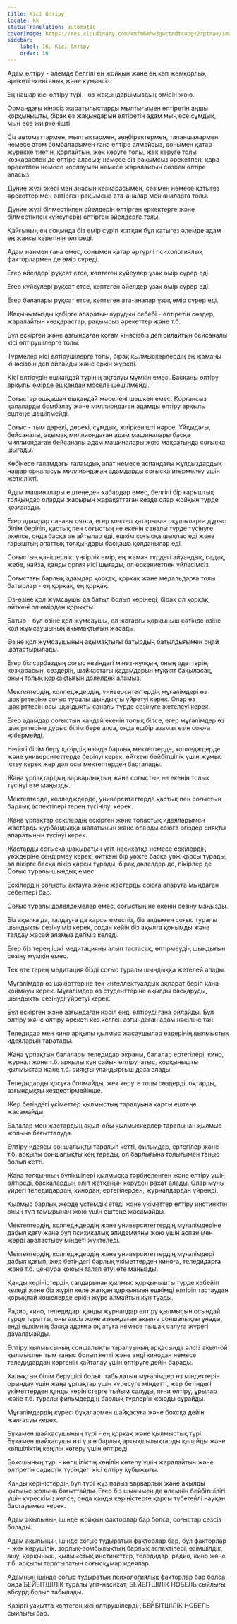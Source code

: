 ```yaml
---
title: Кісі Өлтіру
locale: kk
statusTranslation: automatic
coverImage: https://res.cloudinary.com/xmfm6mhw3gwctndtcubgx2rptnae/image/upload/v1740337243/small_cover_educacion_fundamental_a051170f1c.webp
sidebar:
    label: 16. Кісі Өлтіру
    order: 16
---
```

Адам өлтіру - әлемде белгілі ең жойқын және ең көп жемқорлық әрекеті екені анық және күмәнсіз.

Ең нашар кісі өлтіру түрі - өз жақындарымыздың өмірін жою.

Ормандағы кінәсіз жаратылыстарды мылтығымен өлтіретін аңшы қорқынышты, бірақ өз жақындарын өлтіретін адам мың есе сұмдық, мың есе жиіркенішті.

Сіз автоматтармен, мылтықтармен, зеңбіректермен, тапаншалармен немесе атом бомбаларымен ғана өлтіре алмайсыз, сонымен қатар жүрекке тиетін, қорлайтын, жек көруге толы, жек көруге толы көзқараспен де өлтіре аласыз; немесе сіз рақымсыз әрекетпен, қара әрекетпен немесе қорлаумен немесе жаралайтын сөзбен өлтіре аласыз.

Дүние жүзі әкесі мен анасын көзқарасымен, сөзімен немесе қатыгез әрекеттерімен өлтірген рақымсыз ата-аналар мен аналарға толы.

Дүние жүзі білместікпен әйелдерін өлтірген еркектерге және білместікпен күйеулерін өлтірген әйелдерге толы.

Қайғының ең соңында біз өмір сүріп жатқан бұл қатыгез әлемде адам ең жақсы көретінін өлтіреді.

Адам нанмен ғана емес, сонымен қатар әртүрлі психологиялық факторлармен де өмір сүреді.

Егер әйелдері рұқсат етсе, көптеген күйеулер ұзақ өмір сүрер еді.

Егер күйеулері рұқсат етсе, көптеген әйелдер ұзақ өмір сүрер еді.

Егер балалары рұқсат етсе, көптеген ата-аналар ұзақ өмір сүрер еді.

Жақынымызды қабірге апаратын аурудың себебі - өлтіретін сөздер, жаралайтын көзқарастар, рақымсыз әрекеттер және т.б.

Бұл ескірген және азғындаған қоғам кінәсізбіз деп ойлайтын бейсаналы кісі өлтірушілерге толы.

Түрмелер кісі өлтірушілерге толы, бірақ қылмыскерлердің ең жаманы кінәсізбін деп ойлайды және еркін жүреді.

Кісі өлтірудің ешқандай түрінің ақталуы мүмкін емес. Басқаны өлтіру арқылы өмірде ешқандай мәселе шешілмейді.

Соғыстар ешқашан ешқандай мәселені шешкен емес. Қорғансыз қалаларды бомбалау және миллиондаған адамды өлтіру арқылы ештеңе шешілмейді.

Соғыс - тым дөрекі, дөрекі, сұмдық, жиіркенішті нәрсе. Ұйқыдағы, бейсаналы, ақымақ миллиондаған адам машиналары басқа миллиондаған бейсаналы адам машиналары жою мақсатында соғысқа шығады.

Көбінесе ғаламдағы ғаламдық апат немесе аспандағы жұлдыздардың нашар орналасуы миллиондаған адамдарды соғысқа итермелеу үшін жеткілікті.

Адам машиналары ештеңеден хабардар емес, белгілі бір ғарыштық толқындар оларды жасырын жарақаттаған кезде олар жойқын түрде қозғалады.

Егер адамдар сананы оятса, егер мектеп қатарынан оқушыларға дұрыс білім беріліп, қастық пен соғыстың не екенін саналы түрде түсінуге әкелсе, онда басқа ән айтылар еді, ешкім соғысқа шықпас еді және ғарыштың апаттық толқындары басқаша қолданылар еді.

Соғыстың қанішерлік, үңгірлік өмір, ең жаман түрдегі айуандық, садақ, жебе, найза, қанды оргия иісі шығады, ол өркениетпен үйлесімсіз.

Соғыстағы барлық адамдар қорқақ, қорқақ және медальдарға толы батырлар - ең қорқақ, ең қорқақ.

Өз-өзіне қол жұмсаушы да батыл болып көрінеді, бірақ ол қорқақ, өйткені ол өмірден қорықты.

Батыр - бұл өзіне қол жұмсаушы, ол жоғарғы қорқыныш сәтінде өзіне қол жұмсаушының ақымақтығын жасады.

Өзіне қол жұмсаушының ақымақтығы батырдың батылдығымен оңай шатастырылады.

Егер біз сарбаздың соғыс кезіндегі мінез-құлқын, оның әдеттерін, көзқарасын, сөздерін, шайқастағы қадамдарын мұқият бақыласақ, оның толық қорқақтығын дәлелдей аламыз.

Мектептердің, колледждердің, университеттердің мұғалімдері өз шәкірттеріне соғыс туралы шындықты үйретуі керек. Олар өз шәкірттерін осы шындықты саналы түрде сезінуге жетелеуі керек.

Егер адамдар соғыстың қандай екенін толық білсе, егер мұғалімдер өз шәкірттеріне дұрыс білім бере алса, онда ешбір азамат өзін союға жібермейді.

Негізгі білім беру қазірдің өзінде барлық мектептерде, колледждерде және университеттерде берілуі керек, өйткені бейбітшілік үшін жұмыс істеу керек жер дәл осы мектептерден басталады.

Жаңа ұрпақтардың варварлықтың және соғыстың не екенін толық түсінуі өте маңызды.

Мектептерде, колледждерде, университеттерде қастық пен соғыстың барлық аспектілері терең түсінілуі керек.

Жаңа ұрпақтар ескілердің ескірген және топастық идеяларымен жастарды құрбандыққа шалатынын және оларды союға өгіздер сияқты апаратынын түсінуі керек.

Жастарды соғысқа шақыратын үгіт-насихатқа немесе ескілердің уәждеріне сендірмеу керек, өйткені бір уәжге басқа уәж қарсы тұрады, ал пікірге басқа пікір қарсы тұрады, бірақ дәлелдер де, пікірлер де Соғыс туралы шындық емес.

Ескілердің соғысты ақтауға және жастарды союға апаруға мыңдаған себептері бар.

Соғыс туралы дәлелдемелер емес, соғыстың не екенін сезіну маңызды.

Біз ақылға да, талдауға да қарсы емеспіз, біз алдымен соғыс туралы шындықты сезінуіміз керек, содан кейін біз ақылға қонымды және талдау жасай аламыз дегіміз келеді.

Егер біз терең ішкі медитацияны алып тастасақ, өлтірмеудің шындығын сезіну мүмкін емес.

Тек өте терең медитация бізді соғыс туралы шындыққа жетелей алады.

Мұғалімдер өз шәкірттеріне тек интеллектуалдық ақпарат беріп қана қоймауы керек. Мұғалімдер өз студенттеріне ақылды басқаруды, шындықты сезінуді үйретуі керек.

Бұл ескірген және азғындаған нәсіл енді өлтіруді ғана ойлайды. Бұл өлтіру және өлтіру әрекеті кез келген азғындаған адам нәсіліне тән.

Теледидар мен кино арқылы қылмыс жасаушылар өздерінің қылмыстық идеяларын таратады.

Жаңа ұрпақтың балалары теледидар экраны, балалар ертегілері, кино, журнал және т.б. арқылы күн сайын өлтіру, атыс, қорқынышты қылмыстар және т.б. сияқты уландырғыш доза алады.

Теледидарды қосуға болмайды, жек көруге толы сөздерді, оқтарды, азғындықты кездестірмейінше.

Жер бетіндегі үкіметтер қылмыстың таралуына қарсы ештеңе жасамайды.

Балалар мен жастардың ақыл-ойы қылмыскерлер тарапынан қылмыс жолына бағытталуда.

Өлтіру идеясы соншалықты таралып кетті, фильмдер, ертегілер және т.б. арқылы соншалықты кең тарады, ол барлығына толығымен таныс болып кетті.

Жаңа толқынның бүлікшілері қылмысқа тәрбиеленген және өлтіру үшін өлтіреді, басқалардың өліп жатқанын көруден рахат алады. Олар мұны үйдегі теледидардан, кинодан, ертегілерден, журналдардан үйренді.

Қылмыс барлық жерде үстемдік етеді және үкіметтер өлтіру инстинктін оның түп тамырынан жою үшін ештеңе жасамайды.

Мектептердің, колледждердің және университеттердің мұғалімдеріне дабыл қағу және бұл психикалық эпидемияны жою үшін аспан мен жерді араластыру міндеті жүктеледі.

Мектептердің, колледждердің және университеттердің мұғалімдері дабыл қағып, жер бетіндегі барлық үкіметтерден киноға, теледидарға және т.б. цензура қоюын талап етуі өте маңызды.

Қанды көріністердің салдарынан қылмыс қорқынышты түрде көбейіп келеді және біз жүріп келе жатқан қарқынмен ешкімді өлтіріп тастаудан қорықпай көшелерде еркін жүре алмайтын күн туады.

Радио, кино, теледидар, қанды журналдар өлтіру қылмысын осындай түрде таратты, оны әлсіз және азғындаған ақылға соншалықты ұнады, енді ешкімнің басқа адамға оқ атуға немесе пышақ салуға жүрегі дауаламайды.

Өлтіру қылмысының соншалықты таралуының арқасында әлсіз ақыл-ой қылмыспен тым таныс болып кетті және енді кинодан немесе теледидардан көргенін қайталау үшін өлтіруге дейін барады.

Халықтың білім берушісі болып табылатын мұғалімдер өз міндеттерін орындау үшін жаңа ұрпақтар үшін күресуге міндетті, жер бетіндегі үкіметтерден қанды көріністерге тыйым салуды, яғни өлтіру, ұрылар және т.б. туралы фильмдердің барлық түрлерін жоюды сұрайды.

Мұғалімдердің күресі бұқалармен шайқасуға және боксқа дейін жалғасуы керек.

Бұқамен шайқасушының түрі - ең қорқақ және қылмыстық түрі. Бұқамен шайқасушы өзі үшін барлық артықшылықтарды қалайды және көпшіліктің көңілін көтеру үшін өлтіреді.

Боксшының түрі - көпшіліктің көңілін көтеру үшін жаралайтын және өлтіретін садистік түріндегі кісі өлтіру құбыжығы.

Қанды көріністердің бұл түрі жүз пайыз варварлық және ақылды қылмыс жолына бағыттайды. Егер біз шынымен де әлемнің бейбітшілігі үшін күрескіміз келсе, онда қанды көріністерге қарсы түбегейлі науқан бастауымыз керек.

Адам ақылының ішінде жойқын факторлар бар болса, соғыстар сөзсіз болады.

Адам ақылының ішінде соғыс тудыратын факторлар бар, бұл факторлар - жек көрушілік. зорлық-зомбылықтың барлық аспектілері, өзімшілдік, ашу, қорқыныш, қылмыстық инстинкттер, теледидар, радио, кино және т.б. арқылы таратылатын соғысқұмар идеялар.

Адамның ішінде соғыс тудыратын психологиялық факторлар бар болса, онда БЕЙБІТШІЛІК туралы үгіт-насихат, БЕЙБІТШІЛІК НОБЕЛЬ сыйлығы абсурд болып табылады.

Қазіргі уақытта көптеген кісі өлтірушілердің БЕЙБІТШІЛІК НОБЕЛЬ сыйлығы бар.

